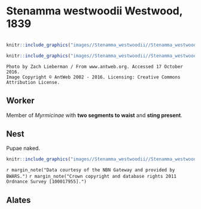 # **Stenamma westwoodii** Westwood, 1839

```marginfigure
```

```r
knitr::include_graphics("images//Stenamma_westwoodii//Stenamma_westwoodii_head.jpg")
```

```r
knitr::include_graphics("images//Stenamma_westwoodii//Stenamma_westwoodii_side.jpg")
```
```block
Photo by Zach Lieberman / From www.antweb.org. Accessed 17 October 2016.
Image Copyright © AntWeb 2002 - 2016. Licensing: Creative Commons Attribution License.
```

## Worker
Member of *Myrmicinae* with **two segments to waist** and **sting present**.

## Nest
Pupae naked.

```r
knitr::include_graphics("images//Stenamma_westwoodii//Stenamma_westwoodii_map.png")
```
`r margin_note("Data courtesy of the NBN Gateway and provided by BWARS.")`
`r margin_note("Crown copyright and database rights 2011 Ordnance Survey [100017955].")`

## Alates


\pagebreak